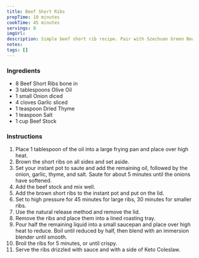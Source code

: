 ```yaml
---
title: Beef Short Ribs
prepTime: 10 minutes
cookTime: 45 minutes
servings: 8
imgUrl:
description: Simple beef short rib recipe. Pair with Szechuan Green Beans.
notes:
tags: []
---
```


### Ingredients

- 8 Beef Short Ribs bone in
- 3 tablespoons Olive Oil
- 1 small Onion diced
- 4 cloves Garlic sliced
- 1 teaspoon Dried Thyme
- 1 teaspoon Salt
- 1 cup Beef Stock

### Instructions

1. Place 1 tablespoon of the oil into a large frying pan and place over high heat.
1. Brown the short ribs on all sides and set aside.
1. Set your instant pot to saute and add the remaining oil, followed by the onion, garlic, thyme, and salt. Saute for about 5 minutes until the onions have softened.
1. Add the beef stock and mix well.
1. Add the brown short ribs to the instant pot and put on the lid.
1. Set to high pressure for 45 minutes for large ribs, 30 minutes for smaller ribs.
1. Use the natural release method and remove the lid.
1. Remove the ribs and place them into a lined roasting tray.
1. Pour half the remaining liquid into a small saucepan and place over high heat to reduce. Boil until reduced by half, then blend with an immersion blender until smooth.
1. Broil the ribs for 5 minutes, or until crispy.
1. Serve the ribs drizzled with sauce and with a side of Keto Coleslaw.
